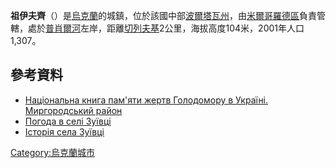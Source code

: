 {{coord|50|10|44|N|33|45|21|E|scale:100000_region:UA|display=title}}

'''祖伊夫齊'''（{{lang-uk|Зуївці}}）是[[烏克蘭|烏克蘭]]的城鎮，位於該國中部[[波爾塔瓦州|波爾塔瓦州]]，由[[米爾哥羅德區|米爾哥羅德區]]負責管轄，處於[[普肖爾河|普肖爾河]]左岸，距離[[切列夫基_(米爾哥羅德區)|切列夫基]]2公里，海拔高度104米，2001年人口1,307。

==參考資料==
* [https://web.archive.org/web/20151222162329/http://memorialholodomors.org.ua/PDF/Poltava/%D0%9C%D0%B8%D1%80%D0%B3%D0%BE%D1%80%D0%BE%D0%B4%D1%81%D1%8C%D0%BA%D0%B8%D0%B9%20%D1%80%D0%B0%D0%B9%D0%BE%D0%BD.pdf Національна книга пам'яти жертв Голодомору в Україні. Миргородський район]
* [http://weather.in.ua/ua/poltavskaja/9227 Погода в селі Зуївці] {{Wayback|url=http://weather.in.ua/ua/poltavskaja/9227 |date=20160305093202 }}
* [http://slavia.do.am/index/zujivecka_starovina/0-158 Історія села Зуївці] {{Wayback|url=http://slavia.do.am/index/zujivecka_starovina/0-158 |date=20201124013738 }}

{{Ukraine-geo-stub}}
[[Category:烏克蘭城市|Category:烏克蘭城市]]